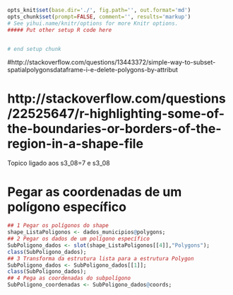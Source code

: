 ```r
opts_knit$set(base.dir='./', fig.path='', out.format='md')
opts_chunk$set(prompt=FALSE, comment='', results='markup')
# See yihui.name/knitr/options for more Knitr options.
##### Put other setup R code here


# end setup chunk
```

#http://stackoverflow.com/questions/13443372/simple-way-to-subset-spatialpolygonsdataframe-i-e-delete-polygons-by-attribut

# http://stackoverflow.com/questions/22525647/r-highlighting-some-of-the-boundaries-or-borders-of-the-region-in-a-shape-file

Topico ligado aos s3_08=7 e s3_08

# Pegar as coordenadas de um polígono específico

```r
## 1 Pegar os polígonos do shape
shape_ListaPoligonos <- dados_municipios@polygons;
## 2 Pegar os dados de um polígono específico
SubPoligono_dados <- slot(shape_ListaPoligonos[[4]],"Polygons");
class(SubPoligono_dados);
## 3 Transforma da estrutura lista para a estrutura Polygon
SubPoligono_dados <- SubPoligono_dados[[1]];
class(SubPoligono_dados);
## 4 Pega as coordenadas do subpolígono
SubPoligono_coordenadas <- SubPoligono_dados@coords;
```

